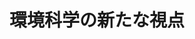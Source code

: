 ﻿---
title: "環境科学の新たな視点"
category: "その他"
vol: "57"
interviewee: "石川 忠晴 "
url: ""
tags: []
pdf: "57-3.pdf"
career: ""
preface: "科学の発展によって引き起こされた環境問題を解決できるのは科学の更なる発展でしかない。 そう思われていた今日に新たな手法を展開する石川。今回はその手法について話を伺った。"
---

